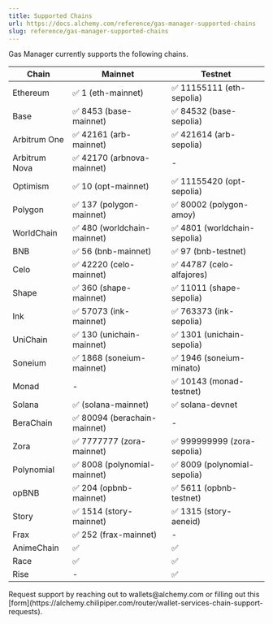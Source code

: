 ```yaml
---
title: Supported Chains
url: https://docs.alchemy.com/reference/gas-manager-supported-chains
slug: reference/gas-manager-supported-chains
---
```


Gas Manager currently supports the following chains.

| Chain         | Mainnet                      | Testnet                      |
| ------------- | ---------------------------- | ---------------------------- |
| Ethereum      | ✅ 1 (eth-mainnet)           | ✅ 11155111 (eth-sepolia)    |
| Base          | ✅ 8453 (base-mainnet)       | ✅ 84532 (base-sepolia)      |
| Arbitrum One  | ✅ 42161 (arb-mainnet)       | ✅ 421614 (arb-sepolia)      |
| Arbitrum Nova | ✅ 42170 (arbnova-mainnet)   | -                            |
| Optimism      | ✅ 10 (opt-mainnet)          | ✅ 11155420 (opt-sepolia)    |
| Polygon       | ✅ 137 (polygon-mainnet)     | ✅ 80002 (polygon-amoy)      |
| WorldChain    | ✅ 480 (worldchain-mainnet)  | ✅ 4801 (worldchain-sepolia) |
| BNB           | ✅ 56 (bnb-mainnet)          | ✅ 97 (bnb-testnet)          |
| Celo          | ✅ 42220 (celo-mainnet)      | ✅ 44787 (celo-alfajores)    |
| Shape         | ✅ 360 (shape-mainnet)       | ✅ 11011 (shape-sepolia)     |
| Ink           | ✅ 57073 (ink-mainnet)       | ✅ 763373 (ink-sepolia)      |
| UniChain      | ✅ 130 (unichain-mainnet)    | ✅ 1301 (unichain-sepolia)   |
| Soneium       | ✅ 1868 (soneium-mainnet)    | ✅ 1946 (soneium-minato)     |
| Monad         | -                            | ✅ 10143 (monad-testnet)     |
| Solana        | ✅ (solana-mainnet)          | ✅ solana-devnet             |
| BeraChain     | ✅ 80094 (berachain-mainnet) | -                            |
| Zora          | ✅ 7777777 (zora-mainnet)    | ✅ 999999999 (zora-sepolia)  |
| Polynomial    | ✅ 8008 (polynomial-mainnet) | ✅ 8009 (polynomial-sepolia) |
| opBNB         | ✅ 204 (opbnb-mainnet)       | ✅ 5611 (opbnb-testnet)      |
| Story         | ✅ 1514 (story-mainnet)      | ✅ 1315 (story-aeneid)       |
| Frax          | ✅ 252 (frax-mainnet)        | -                            |
| AnimeChain    | ✅                           | ✅                           |
| Race          | ✅                           | ✅                           |
| Rise          | -                            | ✅                           |

<Info>
  Request support by reaching out to wallets@alchemy.com or filling out this
  [form](https://alchemy.chilipiper.com/router/wallet-services-chain-support-requests).
</Info>
